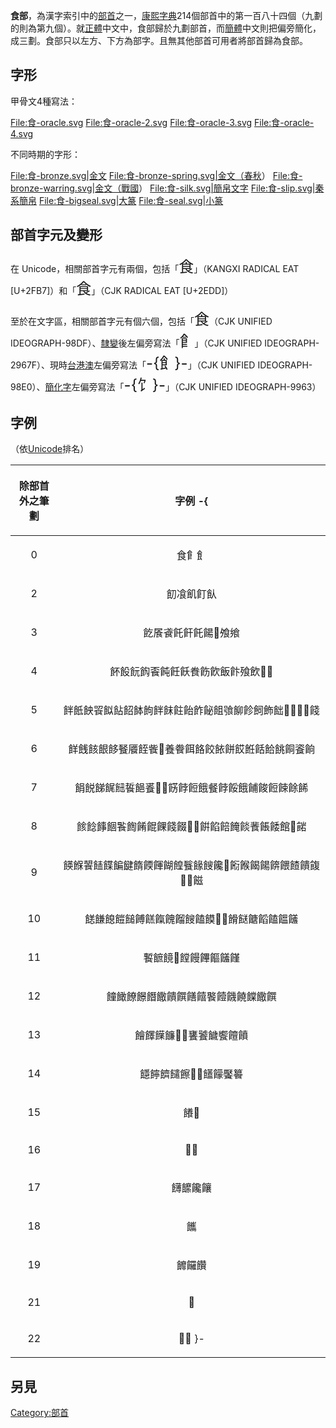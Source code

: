{{Kangxi Radical Infobox|184|uni=98DF
|meaning=[[吃|吃]]、[[食物|食物]]
|prev=飛
|next=首
|pny= shí
|bopo= ㄕˊ
|wade= shi2
|jyutping= sik6
|yale= sik6
|hi= ショク shoku<br>くう, たべる kū, taberu
|kanji= 食偏 shokuhen
|hang= 밥 bap
|hanja= 식 sik
|hanviet= thực, tự
}}

'''食部'''，為漢字索引中的[[部首|部首]]之一，[[康熙字典|康熙字典]]214個部首中的第一百八十四個（九劃的則為第九個）。就[[正體|正體]]中文中，食部歸於九劃部首，而[[簡體|簡體]]中文則把偏旁簡化，成三劃。食部只以左方、下方為部字。且無其他部首可用者將部首歸為食部。

== 字形 ==
甲骨文4種寫法：
<gallery>
File:食-oracle.svg
File:食-oracle-2.svg
File:食-oracle-3.svg
File:食-oracle-4.svg
</gallery>
不同時期的字形：
<gallery>
File:食-bronze.svg|金文
File:食-bronze-spring.svg|金文（春秋）
File:食-bronze-warring.svg|金文（戰國）
File:食-silk.svg|簡帛文字
File:食-slip.svg|秦系簡帛
File:食-bigseal.svg|大篆
File:食-seal.svg|小篆
</gallery>

==部首字元及變形==
在 Unicode，相關部首字元有兩個，包括「<span style="font-size:x-large;">⾷</span>」（KANGXI RADICAL EAT [U+2FB7]）和「<span style="font-size:x-large;">⻝</span>」（CJK RADICAL EAT [U+2EDD]）

至於在文字區，相關部首字元有個六個，包括「<span style="font-size:x-large;">食</span>（CJK UNIFIED IDEOGRAPH-98DF）、[[隸變|隸變]]後左偏旁寫法「<span style="font-size:x-large;">𩙿</span>」（CJK UNIFIED IDEOGRAPH-2967F）、現時[[台港澳|台港澳]]左偏旁寫法「<span style="font-size:x-large;">-{飠}-</span>」（CJK UNIFIED IDEOGRAPH-98E0）、[[簡化字|簡化字]]左偏旁寫法「<span style="font-size:x-large;">-{饣}-</span>」（CJK UNIFIED IDEOGRAPH-9963）

==字例==
（依[[Unicode|Unicode]]排名）
{| class="wikitable"
! align="center"width="15%"| 除部首外之筆劃
! align="center"width="85%"| 字例
-{
|----
| 0 || 食𩙿飠{{僻字|𩚀|⿱亼㿝}}{{僻字|𩚁|⿱亼㫐}}
|----
| 2 || 䬢飡飢飣飤
|----
| 3 || 䬣䬤䬥飥飦飥餳𩚔飧飨
|----
| 4 || 䬪䬦䬧䬨䬩飩飪飫飬飭飮飯飰飱飲𩚦𩚧
|----
| 5 || 䬳䬫䬬䬭䬮䬯䬰䬱䬲䬳䬴飳飴飵飶飷飸飹飻飼飾飿𩚩𩛂𩛃𩛄餞
|----
| 6 || 䬺䬻䬵䬶䬷䬸餍䬹飺𩛜養餋餌餎餃餏餅餀餁餂餄餆餇餈餉
|----
| 7 || 䬼䬽䬾䬿䭀䭁䭂𩛰𩛷𩛸餝餑餖餓餐餑餒餓餔餕餖餗餘餙
|----
| 8 || 餩䭃䭄䭅䭆䭇餚餛餜餞餟𩜪𩜫餠餡餢餣餤餥餦餧館𩜁𩜠
|----
| 9 || 䭊䭋䭌䭍䭎䭏䭈䭉餪餫餬餭餮餯餿饞𩜽餰餱餲餳餴餵餷饋𩜲𩜶𩝇𩝐
|----
| 10 || 䭐䭑䭒䭓䭔餺餻餼餽餾餿饁饃𩝺𩝻餶餸餹饀饁饂饈
|----
| 11 || 䭕䭖䭗𩞝饄饅饆饇饈饉
|----
| 12 || 䭚䭛䭜䭘䭙饊饋饌饍饎饏饐饑饒饓饊饌
|----
| 13 || 䭝䭞䭟䭠𩟂𩟆饔饕饖饗饘饙
|----
| 14 || 䭡䭢䭣䭤𩟔𩟡𩟢饚饛饜䉵
|----
| 15 || 䭥𩟬
|----
| 16 || 𩟵饝
|----
| 17 || 䭦䭧饞饟
|----
| 18 || 䭨
|----
| 19 || 䭩饠饡 
|----
| 21 || 𩟻
|----
| 22 ||  𩟼饢
}-
|}

==另見==
{{wiktionary|麥}}

{{康熙部首}}
{{简体中文部首}}

[[Category:部首|Category:部首]]